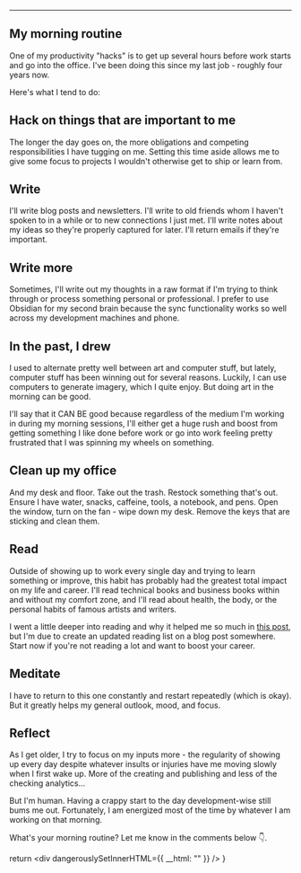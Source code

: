 --- 

## My morning routine 



One of my productivity "hacks" is to get up several hours before work starts and go into the office. I've been doing this since my last job - roughly four years now. 

Here's what I tend to do: 

## Hack on things that are important to me

The longer the day goes on, the more obligations and competing responsibilities I have tugging on me. 
Setting this time aside allows me to give some focus to projects I wouldn't otherwise get to ship or learn from.

## Write 

I'll write blog posts and newsletters. I'll write to old friends whom I haven't spoken to in a while or to new connections I just met. I'll write notes about my ideas so they're properly captured for later. I'll return emails if they're important.

## Write more 

Sometimes, I'll write out my thoughts in a raw format if I'm trying to think through or process something personal or professional. I prefer to use Obsidian for my second brain because the sync functionality works so well across my development machines and phone.

## In the past, I drew

I used to alternate pretty well between art and computer stuff, but lately, computer stuff has been winning out for several reasons. Luckily, I can use computers to generate imagery, which I quite enjoy. But doing art in the morning can be good.

I'll say that it CAN BE good because regardless of the medium I'm working in during my morning sessions, I'll either get a huge rush and boost from getting something I like done before work or go into work feeling pretty frustrated that I was spinning my wheels on something.


## Clean up my office

And my desk and floor. Take out the trash. Restock something that's out. Ensure I have water, snacks, caffeine, tools, a notebook, and pens. Open the window, turn on the fan - wipe down my desk. Remove the keys that are sticking and clean them. 

## Read



Outside of showing up to work every single day and trying to learn something or improve, this habit has probably had the greatest total impact on my life and career. I'll read technical books and business books within and without my comfort zone, and I'll read about health, the body, or the personal habits of famous artists and writers.

I went a little deeper into reading and why it helped me so much in [this post](/blog/why-ive-been-successful), but I'm due to create an updated reading list on a blog post somewhere. Start now if you're not reading a lot and want to boost your career. 

## Meditate



I have to return to this one constantly and restart repeatedly (which is okay). But it greatly helps my general outlook, mood, and focus.

## Reflect



As I get older, I try to focus on my inputs more - the regularity of showing up every day despite whatever insults or injuries have me moving slowly when I first wake up. More of the creating and publishing and less of the checking analytics...

But I'm human. Having a crappy start to the day development-wise still bums me out. Fortunately, I am energized most of the time by whatever I am working on that morning. 

What's your morning routine? Let me know in the comments below 👇.



  return <div dangerouslySetInnerHTML={{ __html: "" }} />
}
